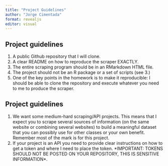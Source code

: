 ```yaml
---
title: "Project Guidelines"
author: "Jorge Cimentada"
format: revealjs
editor: visual
---
```


## Project guidelines

1.  A public Github repository that I will clone.
2.  A clear README on how to reproduce the scraper EXACTLY.
3.  The entire scraping program should be in an RMarkdown HTML file.
4.  The project should not be an R package or a set of scripts (see 3.)
5.  One of the key points in the homework is to make it reproducible: I should be able to clone the repository and execute whatever you need to me to produce the scraper.

## Project guidelines

1.  We want some medium-hard scraping/API projects. This means that I expect you to scrape several sources of information (on the same website or combining several websites) to build a meaningful dataset that you can possibly use for other classes or your own benefit. Remember most of the mark is for this project.
2.  If your project is an API you need to provide clear instructions on how to get a token and where I need to place the token. \*IMPORTANT: TOKENS SHOULD NOT BE POSTED ON YOUR REPOSITORY, THIS IS SENSITIVE INFORMATION\*.